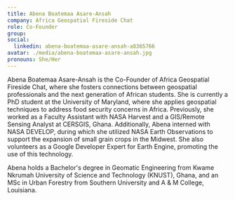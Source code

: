```yaml
---
title: Abena Boatemaa Asare-Ansah
company: Africa Geospatial Fireside Chat
role: Co-Founder
group:
social:
  linkedin: abena-boatemaa-asare-ansah-a8365766
avatar: ./media/abena-boatemaa-asare-ansah.jpg
pronouns: She/Her
---
```

Abena Boatemaa Asare-Ansah is the Co-Founder of Africa Geospatial Fireside Chat, where she fosters connections between geospatial professionals and the next generation of African students. She is currently a PhD student at the University of Maryland, where she applies geospatial techniques to address food security concerns in Africa. Previously, she worked as a Faculty Assistant with NASA Harvest and a GIS/Remote Sensing Analyst at CERSGIS, Ghana. Additionally, Abena interned with NASA DEVELOP, during which she utilized NASA Earth Observations to support the expansion of small grain crops in the Midwest. She also volunteers as a Google Developer Expert for Earth Engine, promoting the use of this technology. 

Abena holds a Bachelor's degree in Geomatic Engineering from Kwame Nkrumah University of Science and Technology (KNUST), Ghana, and an MSc in Urban Forestry from Southern University and A & M College, Louisiana.
